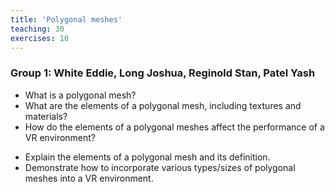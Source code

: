 ```yaml
---
title: 'Polygonal meshes'
teaching: 30
exercises: 10
---
```


### Group 1: White Eddie, Long Joshua, Reginold Stan, Patel Yash

:::::::::::::::::::::::::::::::::::::: questions 



- What is a polygonal mesh?
- What are the elements of a polygonal mesh, including textures and materials?
- How do the elements of a polygonal meshes affect the performance of a VR environment?

::::::::::::::::::::::::::::::::::::::::::::::::

::::::::::::::::::::::::::::::::::::: objectives

- Explain the elements of a polygonal mesh and its definition.
- Demonstrate how to incorporate various types/sizes of polygonal meshes into a VR environment.

::::::::::::::::::::::::::::::::::::::::::::::::



